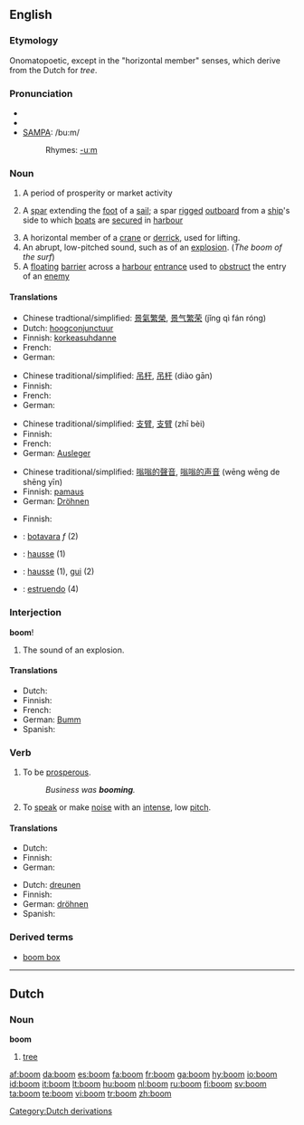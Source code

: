 {{wikipedia|dab=boom}}
==English==

===Etymology===
Onomatopoetic, except in the "horizontal member" senses, which derive from the Dutch for ''tree''.

===Pronunciation===
* {{enPR|boo͞m}}
* {{IPA|/buːm/}}
* [[w:SAMPA|SAMPA]]: /bu:m/
*: Rhymes: [[Rhymes:English:-uːm|-uːm]]

===Noun===
{{en-noun}}

# A period of prosperity or market activity
# {{nautical}} A [[spar]] extending the [[foot]] of a [[sail]]; a spar [[rigged]] [[outboard]] from a [[ship]]'s side to which [[boat]]s are [[secured]] in [[harbour]]
# A horizontal member of a [[crane]] or [[derrick]], used for lifting.
# An abrupt, low-pitched sound, such as of an [[explosion]]. (''The boom of the surf'')
# A [[floating]] [[barrier]] across a [[harbour]] [[entrance]] used to [[obstruct]] the entry of an [[enemy]]

====Translations====
{{trans-top|period of prosperity}}
* Chinese tradtional/simplified: [[景氣繁榮]], [[景气繁荣]] (jǐng qì fán róng)
* Dutch: [[hoogconjunctuur]]
* Finnish: [[korkeasuhdanne]]
* French: {{t+|fr|boom|m}}
* German: {{t+|de|Aufschwung|m}}
{{trans-bottom}}

{{trans-top|spar extending the foot of a sail}}
* Chinese traditional/simplified: [[吊杆]], [[吊杆]] (diào gān)
* Finnish: {{t-|fi|puomi}}
* French: {{t+|fr|bôme|f}}
* German: {{t+|de|Baum|m}}
{{trans-bottom}}

{{trans-top|horizontal member of a crane}}
* Chinese traditional/simplified: [[支臂]], [[支臂]] (zhī bèi)
* Finnish: {{t-|fi|puomi}}
* French: {{t+|fr|mat|m}}
* German: [[Ausleger]] {{m}}
{{trans-bottom}}

{{trans-top|abrupt, low-pitched sound}}
* Chinese traditional/simplified: [[嗡嗡的聲音]], [[嗡嗡的声音]] (wēng wēng de shēng yīn)
* Finnish: [[pamaus]]
* German: [[Dröhnen]] {{m}}
{{trans-bottom}}

{{trans-top|floating barrier across a harbour entrance}}
* Finnish: {{t-|fi|puomi}}
{{trans-bottom}}

{{checktrans}}
{{trans-top|translations to be checked}}
* {{ttbc|Catalan}}: [[botavara]] ''f'' (2)
* {{ttbc|Dutch}}: [[hausse]] (1)
* {{ttbc|French}}: [[hausse]] (1), [[gui]] (2)
* {{ttbc|Spanish}}: [[estruendo]] (4)
{{trans-bottom}}

===Interjection===
'''boom'''!

# The sound of an explosion.

====Translations====
{{trans-top|sound of explosion}}
* Dutch: {{t-|nl|boem}}
* Finnish: {{t-|fi|pum}}
* French: {{t+|fr|boum}}
* German: [[Bumm]]
* Spanish: {{t-|es|pum}}
{{trans-bottom}}

===Verb===
{{en-verb}}

# {{intransitive}} To be [[prosperous]].
#: ''Business was '''booming'''.''
# {{intransitive}} To [[speak]] or make [[noise]] with an [[intense]], low [[pitch]].

====Translations====
{{trans-top|to be prosperous}}
* Dutch: {{t+|nl|bloeien}}
* Finnish: {{t-|fi|kukoistaa}}
* German: {{t+|de|blühen}}
{{trans-bottom}}

{{trans-top|to speak with low pitch}}
* Dutch: [[dreunen]]
* Finnish: {{t-|fi|jyristä}}
* German: [[dröhnen]]
* Spanish: {{t-|es|retumbar}}
{{trans-bottom}}

===Derived terms===
* [[boom box]]

----

==Dutch==

===Noun===
'''boom''' {{m}}

# [[tree]]

[[Category:Dutch derivations]]

[[af:boom]]
[[da:boom]]
[[es:boom]]
[[fa:boom]]
[[fr:boom]]
[[ga:boom]]
[[hy:boom]]
[[io:boom]]
[[id:boom]]
[[it:boom]]
[[lt:boom]]
[[hu:boom]]
[[nl:boom]]
[[ru:boom]]
[[fi:boom]]
[[sv:boom]]
[[ta:boom]]
[[te:boom]]
[[vi:boom]]
[[tr:boom]]
[[zh:boom]]